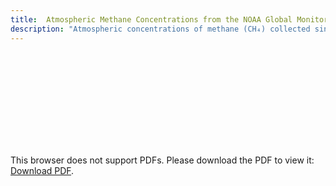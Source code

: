 ```yaml
---
title:  Atmospheric Methane Concentrations from the NOAA Global Monitoring Laboratory
description: "Atmospheric concentrations of methane (CH₄) collected since 1976 at globally distributed surface sites"
---
```

<object data="./reports/noaa-gggrn-ch4-concentrations_Processing and Verification Report.pdf" type="application/pdf" width="1024px" height="1000px">
    <embed src="./reports/noaa-gggrn-ch4-concentrations-v1_Processing and Verification Report.pdf">
        <p>This browser does not support PDFs. Please download the PDF to view it: <a href="./reports/noaa-gggrn-ch4-concentrations_Processing and Verification Report.pdf">Download PDF</a>.</p>
    </embed>
</object>